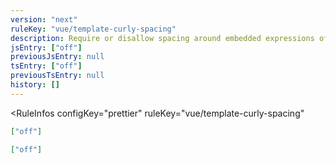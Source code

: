 ```yaml
---
version: "next"
ruleKey: "vue/template-curly-spacing"
description: Require or disallow spacing around embedded expressions of template strings in `<template>`
jsEntry: ["off"]
previousJsEntry: null
tsEntry: ["off"]
previousTsEntry: null
history: []
---
```


<RuleInfos 
  configKey="prettier" 
  ruleKey="vue/template-curly-spacing" 
>

```json
["off"]
```

```json
["off"]
```

</RuleInfos>
